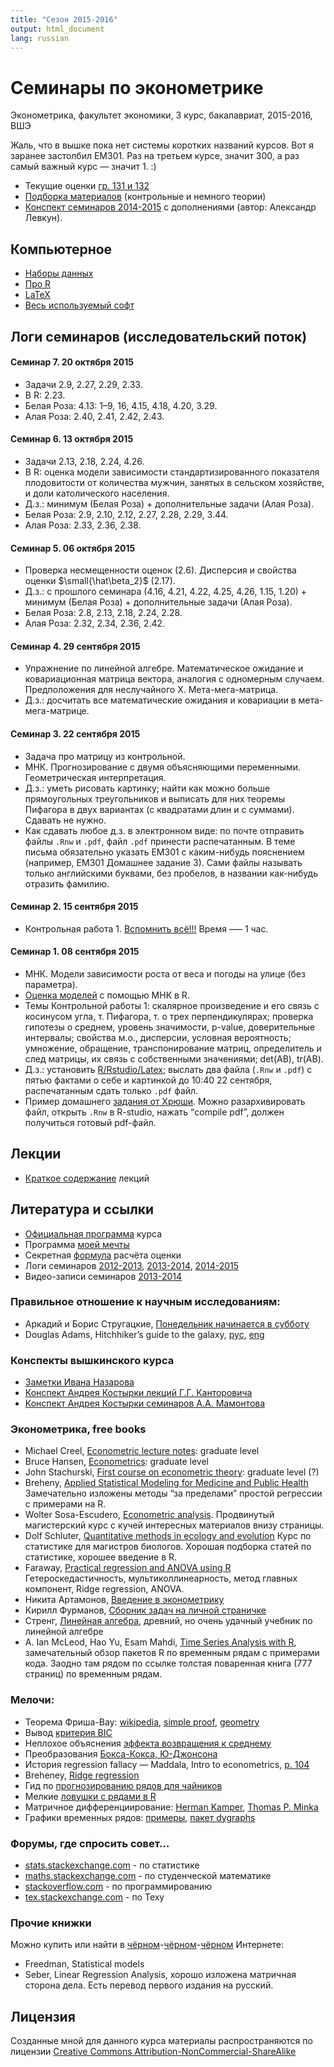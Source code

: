 ```yaml
---
title: "Сезон 2015-2016"
output: html_document
lang: russian
---
```





# Семинары по эконометрике

Эконометрика, факультет экономики, 3 курс, бакалавриат, 2015-2016, ВШЭ

Жаль, что в вышке пока нет системы коротких названий курсов. Вот я заранее застолбил EM301. Раз на третьем курсе, значит 300, а раз самый важный курс --- значит 1. :)

* Текущие оценки [гр. 131 и 132](https://docs.google.com/spreadsheets/d/1RARpbkzi0PYaIOBrpfm7SdQZ3rf382n_m9E1q-Jl-VE/pubhtml?gid=1970984948&single=true)
* [Подборка материалов](https://github.com/bdemeshev/em301/raw/master/metrics_exams/metrics_exams.pdf) (контрольные и немного теории)
* [Конспект семинаров 2014-2015](https://github.com/bdemeshev/em301/raw/master/2014/ec301_Alex_notes.pdf) с дополнениями (автор: Александр Левкун). 

## Компьютерное
* [Наборы данных](https://github.com/bdemeshev/em301/wiki/Datasets)
* [Про R](https://github.com/bdemeshev/em301/wiki/R)
* [LaTeX](https://github.com/bdemeshev/pr201/wiki/latex_examples) 
* [Весь используемый софт](https://github.com/bdemeshev/em301/wiki/Software)

## Логи семинаров (исследовательский поток)

#### Семинар 7. 20 октября 2015

* Задачи 2.9, 2.27, 2.29, 2.33.
* В R: 2.23.
* Белая Роза: 4.13: 1--9, 16, 4.15, 4.18, 4.20, 3.29.
* Алая Роза: 2.40, 2.41, 2.42, 2.43.

#### Семинар 6. 13 октября 2015

* Задачи 2.13, 2.18, 2.24, 4.26.
* В R: оценка модели зависимости стандартизированного показателя плодовитости от количества мужчин, занятых в сельском хозяйстве, и доли католического населения.
* Д.з.: минимум (Белая Роза) + дополнительные задачи (Алая Роза).
* Белая Роза: 2.9, 2.10, 2.12, 2.27, 2.28, 2.29, 3.44.
* Алая Роза: 2.33, 2.36, 2.38.

#### Семинар 5. 06 октября 2015
* Проверка несмещенности оценок (2.6). Дисперсия и свойства оценки $\small{\hat\beta_2}$ (2.17).
* Д.з.: с прошлого семинара (4.16, 4.21, 4.22, 4.25, 4.26, 1.15, 1.20) + минимум (Белая Роза) + дополнительные задачи (Алая Роза).
* Белая Роза: 2.8, 2.13, 2.18, 2.24, 2.28.
* Алая Роза: 2.32, 2.34, 2.36, 2.42.

#### Семинар 4. 29 сентября 2015

* Упражнение по линейной алгебре. Математическое ожидание и ковариационная матрица вектора, аналогия с одномерным случаем. Предположения для неслучайного X. Мета-мега-матрица.
* Д.з.: досчитать все математические ожидания и ковариации в мета-мега-матрице.

#### Семинар 3. 22 сентября 2015

* Задача про матрицу из контрольной.
* МНК. Прогнозирование с двумя объясняющими переменными. Геометрическая интерпретация.
* Д.з.: уметь рисовать картинку; найти как можно больше прямоугольных треугольников и выписать для них теоремы Пифагора в двух вариантах (с квадратами длин и с суммами). Сдавать не нужно.
* Как сдавать любое д.з. в электронном виде: по почте отправить файлы `.Rnw` и `.pdf`, файл `.pdf` принести распечатанным. В теме письма обязательно указать EM301 с каким-нибудь пояснением (например, EM301 Домашнее задание 3). Сами файлы называть только английскими буквами, без пробелов, в названии как-нибудь отразить фамилию.

#### Семинар 2. 15 сентября 2015

* Контрольная работа 1. [Вспомнить всё!!!](https://github.com/bdemeshev/em301/raw/master/2015/kr_01_recall_all/kr_01_recall_all.pdf) Время —-- 1 час.

#### Семинар 1. 08 сентября 2015
* МНК. Модели зависимости роста от веса и погоды на улице (без параметра).
* [Оценка моделей](https://github.com/bdemeshev/em301/blob/master/2015/sem_01.R) с помощью МНК в R.
* Темы Контрольной работы 1: скалярное произведение и его связь с косинусом угла, т. Пифагора, т. о трех перпендикулярах; проверка гипотезы о среднем, уровень значимости, p-value, доверительные интервалы; свойства м.о., дисперсии, условная вероятность; умножение, обращение, транспонирование матриц, определитель и след матрицы, их связь с собственными значениями; det(AB), tr(AB).
* Д.з.: установить [R/Rstudio/Latex](https://github.com/bdemeshev/em301/wiki/R); выслать два файла (`.Rnw` и `.pdf`) с пятью фактами о себе и картинкой до 10:40 22 сентября, распечатанным сдать только `.pdf` файл.
* Пример домашнего [задания от Хрюши](https://github.com/bdemeshev/em301/raw/master/2015/ht_01_hrusha/ht_01_hrusha.zip). Можно разархивировать файл, открыть `.Rnw` в R-studio, нажать "compile pdf", должен получиться готовый pdf-файл.

## Лекции

* [Краткое содержание](http://bdemeshev.github.io/em301/log_lectures_2015.html) лекций

## Литература и ссылки

* [Официальная программа](http://www.hse.ru/edu/courses/150659374.html) курса
* Программа [моей мечты](https://github.com/bdemeshev/em301/wiki/dream_econometrics)
* Секретная [формула](https://github.com/bdemeshev/em301/raw/master/em301_grade_system.txt) расчёта оценки
* Логи семинаров [2012-2013](https://github.com/bdemeshev/em301/wiki/wiki_2012_2013), [2013-2014](https://github.com/bdemeshev/em301/wiki/wiki_2013_2014), [2014-2015](http://bdemeshev.github.io/em301/index_2014_2015.html)
* Видео-записи семинаров [2013-2014](https://vimeo.com/album/2517754) 


### Правильное отношение к научным исследованиям:
* Аркадий и Борис Стругацкие, [Понедельник начинается в субботу](http://www.e-reading.club/book.php?book=55060)
* Douglas Adams, Hitchhiker's guide to the galaxy, [рус](http://royallib.com/book/adams_duglas/putevoditel_volnogo_strannika_perevod_vbakanova.html), [eng](http://www.ebooktrove.com/top_ten/DouglasAdams_TheHitchhikerTrilogy_5Books1ShortStory.pdf)

### Конспекты вышкинского курса
* [Заметки Ивана Назарова](https://github.com/bdemeshev/em301/raw/master/hse_notes/nazarov,%20emetrix-summary.pdf)
* [Конспект Андрея Костырки лекций Г.Г. Канторовича](https://github.com/bdemeshev/em301/raw/master/hse_notes/kantorovich,%20lectures%20by%20kostyrka.pdf)
* [Конспект Андрея Костырки семинаров А.А. Мамонтова](https://github.com/bdemeshev/em301/raw/master/hse_notes/mamontov,%20seminars%20by%20kostyrka.pdf)


### Эконометрика, free books
* Michael Creel, [Econometric lecture notes](http://econpapers.repec.org/paper/aubautbar/575.03.htm): graduate level
* Bruce Hansen, [Econometrics](http://www.ssc.wisc.edu/~bhansen/econometrics/): graduate level
* John Stachurski, [First course on econometric theory](http://johnstachurski.net/_downloads/et.pdf): graduate level (?)
* Breheny, [Applied Statistical Modeling for Medicine and Public Health](http://web.as.uky.edu/statistics/users/pbreheny/764-F11/index.html) Замечательно изложены методы "за пределами" простой регрессии с примерами на R.
* Wolter Sosa-Escudero, [Econometric analysis](http://www.econ.uiuc.edu/~wsosa/econ507/index.htm). Продвинутый магистерский курс с кучей интересных материалов внизу страницы.
* Dolf Schluter, [Quantitative methods in ecology and evolution](https://www.zoology.ubc.ca/~bio501/R/) Курс по статистике для магистров биологов. Хорошая подборка статей по статистике, хорошее введение в R. 
* Faraway, [Practical regression and ANOVA using R](http://cran.r-project.org/doc/contrib/Faraway-PRA.pdf) Гетероскедастичность, мультиколлинеарность, метод главных компонент, Ridge regression, ANOVA.
* Никита Артамонов, [Введение в эконометрику](http://img1.liveinternet.ru/images/attach/c/2//3833/3833271_econometrics.pdf)
* Кирилл Фурманов, [Сборник задач на личной страничке](http://www.hse.ru/org/persons/503346)
* Стренг, [Линейная алгебра](http://elibrary.bsu.az/kitablar/1022.pdf), древний, но очень удачный учебник по линейной алгебре
* A. Ian McLeod, Hao Yu, Esam Mahdi, [Time Series Analysis with R](http://www.stats.uwo.ca/faculty/aim/tsar/), замечательный обзор пакетов R по временным рядам с примерами кода. Заодно там рядом по ссылке толстая поваренная книга (777 страниц) по временным рядам.

### Мелочи:
* Теорема Фриша-Вау: [wikipedia](http://en.wikipedia.org/wiki/Frisch–Waugh–Lovell_theorem), [simple proof](http://mlovell.web.wesleyan.edu/Publications/SPFWLTheorem.pdf), [geometry](http://www.depeco.econo.unlp.edu.ar/doctrab/doc29.pdf)
* Вывод [критерия BIС](http://nscs00.ucmerced.edu/~nkumar4/BhatKumarBIC.pdf)
* Неплохое объяснения [эффекта возвращения к среднему](http://avva.livejournal.com/2426970.html)
* Преобразования [Бокса-Кокса, Ю-Джонсона](http://www.ime.usp.br/~abe/lista/pdfm9cJKUmFZp.pdf)
* История regression fallacy --- Maddala, Intro to econometrics, [p. 104](https://github.com/bdemeshev/em301/raw/master/useful_stuff/Maddala_regression_word.pdf)
* Breheney, [Ridge regression](http://web.as.uky.edu/statistics/users/pbreheny/764-F11/notes/9-1.pdf)
* Гид по [прогнозированию рядов для чайников](http://people.duke.edu/~rnau/411fcst.htm)
* Мелкие [ловушки с рядами в R](http://www.stat.pitt.edu/stoffer/tsa3/Rissues.htm)
* Матричное дифференциирование: [Herman Kamper](http://www.kamperh.com/notes/kamper_matrixcalculus13.pdf), [Thomas P. Minka](http://research.microsoft.com/en-us/um/people/minka/papers/matrix/minka-matrix.pdf)
* Графики временных рядов: [примеры](http://timelyportfolio.github.io/rCharts_time_series/history.html), [пакет dygraphs](https://rstudio.github.io/dygraphs/index.html)


### Форумы, где спросить совет...
* [stats.stackexchange.com](http://stats.stackexchange.com) - по статистике
* [maths.stackexchange.com](http://maths.stackexchange.com) - по студенческой математике
* [stackoverflow.com](http://stackoverflow.com) - по программированию
* [tex.stackexchange.com](http://tex.stackexchange.com) - по Теху
 


### Прочие книжки

Можно купить или найти в [чёрном](http://gen.lib.rus.ec/)-[чёрном](http://bookzz.org/)-[чёрном](http://sci-hub.org/) Интернете:

* Freedman, Statistical models
* Seber, Linear Regression Analysis, хорошо изложена матричная сторона дела. Есть перевод первого издания на русский. 


## Лицензия
Созданные мной для данного курса материалы распространяются по лицензии [Creative Commons Attribution-NonCommercial-ShareAlike](http://creativecommons.org/licenses/by-nc-sa/3.0/deed.ru)
